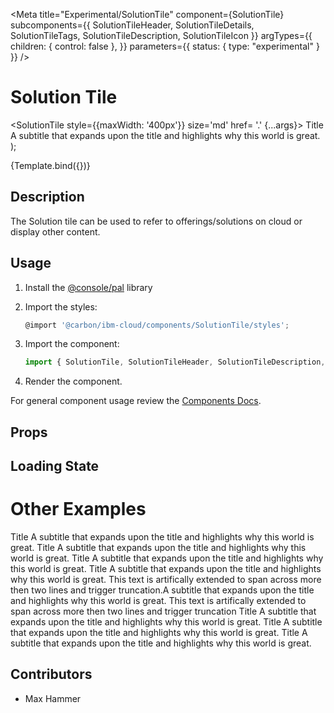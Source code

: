 

<Meta
  title="Experimental/SolutionTile"
  component={SolutionTile}
  subcomponents={{ SolutionTileHeader, SolutionTileDetails, SolutionTileTags, SolutionTileDescription, SolutionTileIcon }}
  argTypes={{
    children: { control: false },
  }}
  parameters={{ status: { type: "experimental" } }}
/>

# Solution Tile

  <SolutionTile style={{maxWidth: '400px'}} size='md' href= '.' {...args}>
    <SolutionTileHeader type='Product'>
      Title
      </SolutionTileHeader>
    <SolutionTileDescription>
      A subtitle that expands upon the title and highlights why this world is great.
    </SolutionTileDescription>
    <SolutionTileDetails details={[]} />
    <SolutionTileTags tags={[]} />
    <SolutionTileIcon>
      <Rocket size='32' />
    </SolutionTileIcon>
  </SolutionTile>
);

<Canvas>
  <Story
    name="Demo"
    args={{
    }}
  >
    {Template.bind({})}
  </Story>
</Canvas>

## Description
The Solution tile can be used to refer to offerings/solutions on cloud or display other content.

## Usage

1.  Install the [@console/pal](https://github.ibm.com/ibmcloud/pal#how-to-install-and-use) library
2.  Import the styles:

    ```js
    @import '@carbon/ibm-cloud/components/SolutionTile/styles';
    ```

3.  Import the component:

    ```js
    import { SolutionTile, SolutionTileHeader, SolutionTileDescription, SolutionTileDetails, SolutionTileTags, SolutionTileIcon } from '@carbon/ibm-cloud/components';
    ```

4.  Render the component.

For general component usage review the [Components Docs](https://pages.github.ibm.com/ibmcloud/pal/development-guidelines/components/overview).

## Props

<ArgsTable of={SolutionTile} />

## Loading State
<Canvas>
  <Story
    name="Skeleton"
  >
    <SolutionTileSkeleton style={{maxWidth: '400px'}} />
  </Story>
</Canvas>

# Other Examples
<Canvas>
  <Story
    name="With Details"
  >
    <SolutionTile style={{maxWidth: '400px'}} size='md' icon={Rocket} href= '.'>
    <SolutionTileHeader>
      Title
      </SolutionTileHeader>
    <SolutionTileDescription>
      A subtitle that expands upon the title and highlights why this world is great.
    </SolutionTileDescription>
    <SolutionTileDetails details={[{value:'Detail 1'}, {value: 'Detail 2'}, {value:'Detail 2'}, {value: 'Detail 3'}]} />
    <SolutionTileIcon>
      <Rocket size='32' />
    </SolutionTileIcon>
  </SolutionTile>
  </Story>
</Canvas>

<Canvas>
  <Story
    name="With Tags"
  >
    <SolutionTile style={{maxWidth: '400px'}} size='md' icon={Rocket} href= '.'>
    <SolutionTileHeader>
      Title
      </SolutionTileHeader>
    <SolutionTileDescription>
      A subtitle that expands upon the title and highlights why this world is great.
    </SolutionTileDescription>
    <SolutionTileDetails details={[{value:'Detail 1'}, {value: 'Detail 2'}, {value:'Detail 2'}, {value: 'Detail 3'}]} />
    <SolutionTileTags tags={[
    { name: "tag 1", type: "red" },
    { name: "tag 2", type: "red" },
    { name: "tag 3", type: "red" },
  ]} />
   <SolutionTileIcon>
      <Rocket size='32' />
    </SolutionTileIcon>
  </SolutionTile>
  </Story>
</Canvas>

<Canvas>
  <Story
    name="With Content Type"
  >
    <SolutionTile style={{maxWidth: '400px'}} size='md' icon={Rocket} href= '.'>
    <SolutionTileHeader type='Product'>
      Title
      </SolutionTileHeader>
    <SolutionTileDescription>
      A subtitle that expands upon the title and highlights why this world is great.
    </SolutionTileDescription>
    <SolutionTileDetails details={[{value:'Detail 1'}, {value: 'Detail 2'}, {value:'Detail 2'}, {value: 'Detail 3'}]} />
  </SolutionTile>
  </Story>
</Canvas>

<Canvas>
  <Story
    name="With Truncation"
  >
    <SolutionTile style={{maxWidth: '400px'}} size='md' href= '.'>
    <SolutionTileHeader>
      Title
      </SolutionTileHeader>
    <SolutionTileDescription>
      A subtitle that expands upon the title and highlights why this world is great. This text is artifically extended to span across more then two lines and trigger truncation.A subtitle that expands upon the title and highlights why this world is great. This text is artifically extended to span across more then two lines and trigger truncation    </SolutionTileDescription>
  </SolutionTile>
  </Story>
</Canvas>

<Canvas>
  <Story
    name="In mixed dense grid"
  >
    <Grid condensed>
      <Column m={4} md={4} lg={4} xlg={4} max={4}>
        <SolutionTile size='lg' icon={Rocket} href= '.'>
          <SolutionTileHeader type='Product'>
            Title
            </SolutionTileHeader>
          <SolutionTileDescription>
            A subtitle that expands upon the title and highlights why this world is great.
          </SolutionTileDescription>
        </SolutionTile>
        </Column>
      <Column m={4} md={4} lg={4} xlg={4} max={4}>  
        <Grid condensed>
          <Column m={4} md={4} lg={4} xlg={4} max={4}>
            <SolutionTile  size='sm' icon={Rocket} href= '.'>
              <SolutionTileHeader type='Product'>
                Title
                </SolutionTileHeader>
              <SolutionTileDescription>
                A subtitle that expands upon the title and highlights why this world is great.
              </SolutionTileDescription>
            </SolutionTile>
          </Column>
          <Column m={4} md={4} lg={4} xlg={4} max={4}>
            <SolutionTile size='sm' icon={Rocket} href= '.'>
              <SolutionTileHeader type='Product'>
                Title
                </SolutionTileHeader>
              <SolutionTileDescription>
                A subtitle that expands upon the title and highlights why this world is great.
              </SolutionTileDescription>
            </SolutionTile>
          </Column>
        </Grid>
      </Column>
    </Grid>
  </Story>
</Canvas>


## Contributors
- Max Hammer